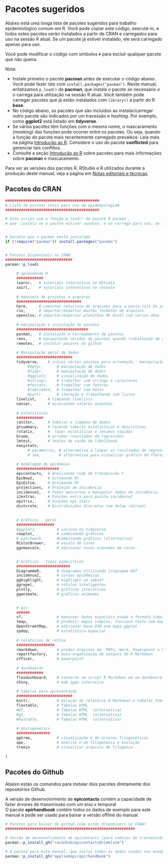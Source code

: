 # Pacotes sugeridos {#packages-suggested}

Abaixo está uma longa lista de pacotes sugeridos para trabalho epidemiológico comum em R. Você pode copiar este código, executá-lo, e todos estes pacotes serão instalados a partir de CRAN e carregados para uso na sessão R atual. Se um pacote já estiver instalado, ele será carregado apenas para uso.  

Você pode modificar o código com símbolos `#` para excluir qualquer pacote que não queira.  

Nota:  

* Instale primeiro o pacote **pacman** antes de executar o código abaixo. Você pode fazer isto com `install.packages("pacman")`. Neste manual, enfatizamos `p_load()` de **pacman**, que instala o pacote se necessário *e* o carrega para utilização na sessão R atual. Você também pode carregar pacotes que já estão instalados com `library()` a partir do R **base**.  
* No código abaixo, os pacotes que são incluídos ao instalar/carregar outro pacote são indicados por um travessão e *hashtag*. Por exemplo, como **ggplot2** está listado em **tidyverse**.  
* Se vários pacotes têm funções com o mesmo nome, o mascaramento (*masking*) das funções pode ocorrer entre os pacotes. Ou seja, quando a função do pacote mais recentemente carregado prevalece. Leia mais na página [Introdução ao R](#basics). Considere o uso do pacote **conflicted** para gerenciar tais conflitos.  
* Consulte a seção [Introdução ao R](#basics) sobre pacotes para mais informações sobre **pacman** e mascaramento.  

Para ver as versões dos pacotes R, RStudio e R utilizados durante a produção deste manual, veja a página em [Notas editoriais e técnicas](#editorial-style).  

## Pacotes do CRAN 

```r

##########################################
# Lista de pscotes úteis para uso em epidemiologia#
##########################################

# Este script usa a função p_load() do pacote R pacman , 
# que  instala se o pacote estiver ausente, e os carrega para uso, se já estiverem instalados


# Garante que o pacman eestá instalado
if (!require("pacman")) install.packages("pacman")


# Pacotes disponíveis no CRAN
##############################
pacman::p_load(
     
     # aprendendo R
     ############
     learnr,   # tutoriais interativos no RStudio 
     swirl,    # tutoriais interetivos no console
        
     # manuseio de projetos e arquivos 
     #############################
     here,     # caminhos relativos de arquivos para a pasta raiz do projeto 
     rio,      # importar/exportar muitos formatos de arquivos
     openxlsx, # importar/exportar planilhas de Excel com várias abas 
     
     # manipulação e instalação de pacotes
     ################################
     pacman,   # instalação e carregamento de pacotes
     renv,     # manipulando versões de pacotes quando trabalhando em grupos 
     remotes,  # instalar pacotes do github 
     
     # Manipulação geral de dados
     #########################
     tidyverse,    # inlcui vários pacotes para arrumação,  manipulação e apresentação de dados. 
          #dplyr,      # manipulação de dados
          #tidyr,      # manipulação de dados
          #ggplot2,    # visualização de dados
          #stringr,    # trabalhar com strings e caracteres
          #forcats,    # trabalhar com fatores
          #lubridate,  # trabalhar com datas
          #purrr       # iteração e trabalhando com listas
     linelist,     # limpando linelists
     naniar,       # assessando valores ausentes
     
     # estatísticas
     ############
     janitor,      # tabelas e limpeza de dados
     gtsummary,    # fazendo tabelas estatísticas e descritivas
     rstatix,      #  fazer estatíticas e resumos rápidos 
     broom,        # arrumar resultados de regressões 
     lmtest,       # testes de razão de likelihood
     easystats,
          # parametros, # alternativa a limpar os resultados de regressões. 
          # see,        # alternativa para vizualizar gráfico de floresta. 
     
     # modelagem de epidemias
     ###################
     epicontacts,  # Analisando rede de transmissão t
     EpiNow2,      # Estimando Rt 
     EpiEstim,     # Estimando Rt 
     projections,  # Projeção de incidencia
     incidence2,   # Fazer epicurvas e manipular dados de incidência. 
     i2extras,     # Funções extra para pacote incidence2 
     epitrix,      # Funções epi úteis
     distcrete,    # Distribuições discretas com delay (atraso)
     
     
     # Gráficos - geral
     #################
     #ggplot2,         # incluso no tidyverse
     cowplot,          # combinando gráficos
     # patchwork,      #combinando gráficos (alternativa)     
     RColorBrewer,     # escala de cores
     ggnewscale,       # adicionar novos esquemas de cores

     
     # Gráficos - tipos específicos
     ########################
     DiagrammeR,       # diagramas utilizando linguagem DOT
     incidence2,       # curvas epidêmicas
     gghighlight,      # highlight um subset
     ggrepel,          # rótulos inteligentes
     plotly,           # gráficos interativos
     gganimate,        # gráficos animados

     
     # gis
     ######
     sf,               # manusear dados espaciais usado o formato Simple Feature 
     tmap,             # produzir mapas simples, funciona tanto com mapas estáticos ou interativos
     OpenStreetMap,    # adicionar base OSM num mapa ggplot
     spdep,            # estatística espacial
     
     # relatórios de rotina
     #################
     rmarkdown,        # produz arquivos em  PDFs, Word, Powerpoint e HTML 
     reportfactory,    # auto-organização de outputs de R Markdown
     officer,          # powerpoint
     
     # dashboards
     ############
     flexdashboard,    # converte um script R Markdown em um dashboard
     shiny,            # web apps interativo
     
     # tabelas para apresentação
     #########################
     knitr,            # Geração de relatório R Markdown e tabelas html 
     flextable,        # Tabelas HTML 
     #DT,              # Tabelas HTML  (alternativa)
     #gt,              # Tabelas HTML  (alternativa)
     #huxtable,        # Tabelas HTML  (alternativa)
     
     # phylogenetics
     ###############
     ggtree,           # visualização e de árvores filogenéticas 
     ape,              # análise e de filogenenia e evolução
     treeio            # visualizar arquivos de filogenia
 
)

```

## Pacotes do Github  

Abaixo estão os comandos para instalar dois pacotes diretamente dos repositórios Github.  

A versão de desenvolvimento de **epicontacts** contém a capacidade de fazer árvores de transmissão com um eixo x temporal  
O pacote **epirhandbook** contém todos os dados de exemplo para este manual e pode ser usado para baixar a versão offline do manual.  


```r
# Pacotes para baixar do github (não estão disponíveis no CRAN)
##########################################################

# Versão de desenvolvimento de epicontacts (para cadeias de transmissão com tempo no  eixo x)
pacman::p_install_gh("reconhub/epicontacts@timeline")

# O pacote para este manual, que inclui todos os dados usados nos exemplos 
pacman::p_install_gh("appliedepi/epirhandbook")



```

